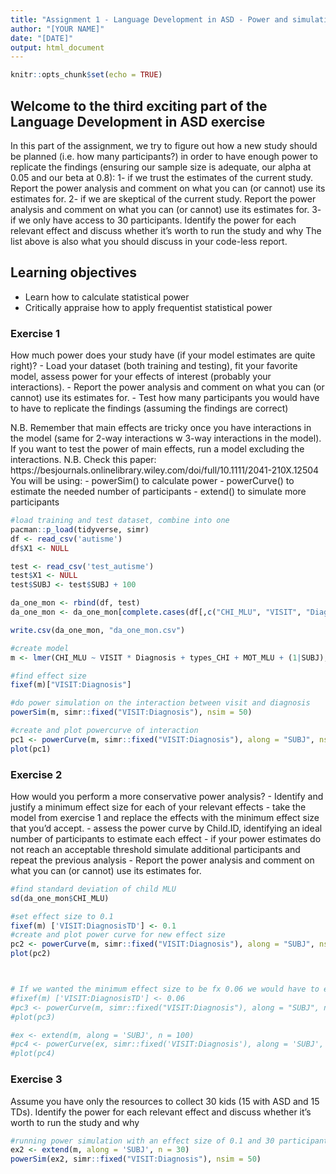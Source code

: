 ```yaml
---
title: "Assignment 1 - Language Development in ASD - Power and simulations"
author: "[YOUR NAME]"
date: "[DATE]"
output: html_document
---
```


```r
knitr::opts_chunk$set(echo = TRUE)
```

## Welcome to the third exciting part of the Language Development in ASD exercise

In this part of the assignment, we try to figure out how a new study should be planned (i.e. how many participants?) in order to have enough power to replicate the findings (ensuring our sample size is adequate, our alpha at 0.05 and our beta at 0.8):
1- if we trust the estimates of the current study. Report the power analysis and comment on what you can (or cannot) use its estimates for.
2- if we are skeptical of the current study. Report the power analysis and comment on what you can (or cannot) use its estimates for.
3- if we only have access to 30 participants. Identify the power for each relevant effect and discuss whether it's worth to run the study and why
The list above is also what you should discuss in your code-less report.


## Learning objectives

- Learn how to calculate statistical power
- Critically appraise how to apply frequentist statistical power

### Exercise 1

How much power does your study have (if your model estimates are quite right)?
- Load your dataset (both training and testing), fit your favorite model, assess power for your effects of interest (probably your interactions).
- Report the power analysis and comment on what you can (or cannot) use its estimates for.
- Test how many participants you would have to have to replicate the findings (assuming the findings are correct)

N.B. Remember that main effects are tricky once you have interactions in the model (same for 2-way interactions w 3-way interactions in the model). If you want to test the power of main effects, run a model excluding the interactions.
N.B. Check this paper: https://besjournals.onlinelibrary.wiley.com/doi/full/10.1111/2041-210X.12504
You will be using:
- powerSim() to calculate power
- powerCurve() to estimate the needed number of participants
- extend() to simulate more participants

```r
#load training and test dataset, combine into one
pacman::p_load(tidyverse, simr)
df <- read_csv('autisme')
df$X1 <- NULL

test <- read_csv('test_autisme')
test$X1 <- NULL
test$SUBJ <- test$SUBJ + 100

da_one_mon <- rbind(df, test)
da_one_mon <- da_one_mon[complete.cases(df[,c("CHI_MLU", "VISIT", "Diagnosis", "types_CHI", "MOT_MLU", "SUBJ")]),]

write.csv(da_one_mon, "da_one_mon.csv")

#create model
m <- lmer(CHI_MLU ~ VISIT * Diagnosis + types_CHI + MOT_MLU + (1|SUBJ), da_one_mon, REML = FALSE)

#find effect size
fixef(m)["VISIT:Diagnosis"]

#do power simulation on the interaction between visit and diagnosis
powerSim(m, simr::fixed("VISIT:Diagnosis"), nsim = 50)

#create and plot powercurve of interaction
pc1 <- powerCurve(m, simr::fixed("VISIT:Diagnosis"), along = "SUBJ", nsim = 50)
plot(pc1)
```


### Exercise 2

How would you perform a more conservative power analysis?
- Identify and justify a minimum effect size for each of your relevant effects
- take the model from exercise 1 and replace the effects with the minimum effect size that you'd accept.
- assess the power curve by Child.ID, identifying an ideal number of participants to estimate each effect
- if your power estimates do not reach an acceptable threshold simulate additional participants and repeat the previous analysis
- Report the power analysis and comment on what you can (or cannot) use its estimates for.

```r
#find standard deviation of child MLU
sd(da_one_mon$CHI_MLU)

#set effect size to 0.1
fixef(m) ['VISIT:DiagnosisTD'] <- 0.1
#create and plot power curve for new effect size
pc2 <- powerCurve(m, simr::fixed("VISIT:Diagnosis"), along = "SUBJ", nsim = 50)
plot(pc2)



# If we wanted the minimum effect size to be fx 0.06 we would have to extend the dataset, as follows.
#fixef(m) ['VISIT:DiagnosisTD'] <- 0.06
#pc3 <- powerCurve(m, simr::fixed("VISIT:Diagnosis"), along = "SUBJ", nsim = 50)
#plot(pc3)

#ex <- extend(m, along = 'SUBJ', n = 100)
#pc4 <- powerCurve(ex, simr::fixed('VISIT:Diagnosis'), along = 'SUBJ', nsim = 50)
#plot(pc4)
```


### Exercise 3

Assume you have only the resources to collect 30 kids (15 with ASD and 15 TDs). Identify the power for each relevant effect and discuss whether it's worth to run the study and why

```r
#running power simulation with an effect size of 0.1 and 30 participants
ex2 <- extend(m, along = 'SUBJ', n = 30)
powerSim(ex2, simr::fixed("VISIT:Diagnosis"), nsim = 50)
```
